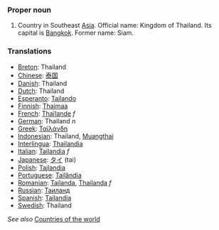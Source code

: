 ===Proper noun===
# Country in Southeast [[Asia]]. Official name: Kingdom of Thailand. Its capital is [[Bangkok]].  Former name: Siam.
===Translations===
*[[Breton]]: Thailand
*[[Chinese]]: [[泰国]]
*[[Danish]]: Thailand
*[[Dutch]]: Thailand
*[[Esperanto]]: [[Tajlando]]
*[[Finnish]]: [[Thaimaa]]
*[[French]]: [[Thaïlande]] ''f''
*[[German]]: Thailand ''n''
*[[Greek]]: [[Ταϊλάνδη]]
*[[Indonesian]]: Thailand, [[Muangthai]]
*[[Interlingua]]: [[Thailandia]]
*[[Italian]]: [[Tailandia]] ''f''
*[[Japanese]]: [[タイ]] (tai)
*[[Polish]]: [[Tajlandia]]
*[[Portuguese]]: [[Tailândia]]
*[[Romanian]]: [[Tailanda]], [[Thailanda]] ''f''
*[[Russian]]: [[Таиланд]]
*[[Spanish]]: [[Tailandia]]
*[[Swedish]]: Thailand

''See also'' [[Countries of the world]]